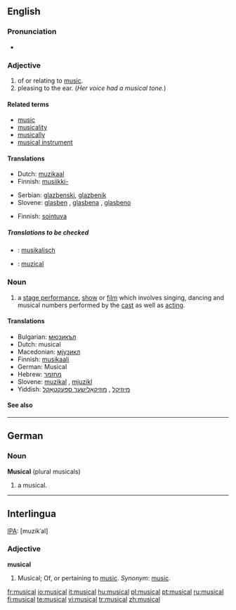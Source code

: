 ==English==

===Pronunciation===
*{{audio|en-us-musical.ogg|Audio (US)}}

===Adjective===
{{en-adj}}

# of or relating to [[music]].
# pleasing to the ear. (''Her voice had a musical tone.'')

====Related terms====
*[[music]]
*[[musicality]]
*[[musically]]
*[[musical instrument]]

====Translations====
{{trans-top|of or relating to music}}
*Dutch: [[muzikaal]]
*Finnish: [[musiikki-]]
{{trans-mid}}
*Serbian: [[glazbenski]], [[glazbenik]]
*Slovene: [[glasben]] {{m}}, [[glasbena]] {{f}}, [[glasbeno]] {{n}}
{{trans-bottom}}

{{trans-top|pleasing to the ear}}
*Finnish: [[sointuva]]
{{trans-mid}}
{{trans-bottom}}

=====Translations to be checked=====
{{checktrans}}
{{top}}
*{{ttbc|German}}: [[musikalisch]]
{{mid}}
*{{ttbc|Romanian}}: [[muzical]]
{{bottom}}

===Noun===
{{en-noun}}

# a [[stage performance]], [[show]] or [[film]] which involves singing, dancing and musical numbers performed by the [[cast]] as well as [[acting]].

====Translations====
*Bulgarian: [[мюзикъл]] {{m}}
*Dutch: musical {{m}}
*Macedonian: [[мјузикл]] {{m}}
*Finnish: [[musikaali]]
*German: Musical {{n}}
*Hebrew: [[מחזמר]] {{m}}
*Slovene: [[muzikal]] {{m}}, [[mjuzikl]] {{m}}
*Yiddish: [[מיוזיקל]] {{m}}, [[מוזיקאַלישער ספּעקטאַקל]] {{m}}

====See also====
{{pedialite}}

----

==German==

===Noun===
'''Musical''' {{n}} (plural musicals)

# a musical.

----

==Interlingua==

[[IPA]]: [muzikˈal]

===Adjective===
'''musical'''

# Musical; Of, or pertaining to [[music]]. ''Synonym'': [[music]].

[[fr:musical]]
[[io:musical]]
[[it:musical]]
[[hu:musical]]
[[pl:musical]]
[[pt:musical]]
[[ru:musical]]
[[fi:musical]]
[[te:musical]]
[[vi:musical]]
[[tr:musical]]
[[zh:musical]]